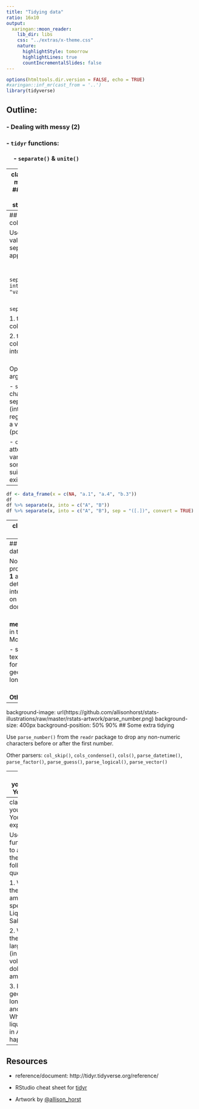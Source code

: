 ```yaml
---
title: "Tidying data"
ratio: 16x10
output:
  xaringan::moon_reader:
    lib_dir: libs
    css: "../extras/x-theme.css"
    nature:
      highlightStyle: tomorrow
      highlightLines: true
      countIncrementalSlides: false
---
```


```r
options(htmltools.dir.version = FALSE, echo = TRUE)
#xaringan::inf_mr(cast_from = '..') 
library(tidyverse)
```


## Outline: <br>
### - Dealing with messy (2)

### - `tidyr` functions: <br><br> &nbsp;&nbsp;&nbsp;&nbsp; - `separate()` & `unite()`

---
class: inverse, center, middle
# Messy (2): 
## Multiple variables are <br>stored in one column

---
## one col $\rightarrow$ multiple cols  

Use `separate()` to split values wherever a separator character appears

&nbsp;&nbsp;&nbsp;&nbsp;   `data %>%` <br> &nbsp;&nbsp;&nbsp;&nbsp;  &nbsp;&nbsp;&nbsp;&nbsp; `separate(combined_var, into = c("var1", "var2"))`

<br>
`separate()` arguments:   

  1. the name of the column to separate  
  
  2. the names of the columns to separate into
  
<br>
Optional `separate()` arguments:  

- `sep` : a specific character to use to separate a column (interpreted as a regular expression) OR a vector of integers (positions to split at)

- `convert = TRUE` : attempt to convert variable types to something more suitable than the existing type.
---


```r
df <- data_frame(x = c(NA, "a.1", "a.4", "b.3"))
df 
df %>% separate(x, into = c("A", "B")) 
df %>% separate(x, into = c("A", "B"), sep = "([.])", convert = TRUE)
```

---
class: yourturn
# Your Turn

The Iowa Data Portal is a wealth of information on and about the State of Iowa.

The website [Liquor Sales](https://data.iowa.gov/Sales-Distribution/Iowa-Liquor-Sales/m3tr-qhgy) provides data on every liquor sale in a licensed store in Iowa. The code below reads (part of) the data into an R session.

```
url <- "https://github.com/Stat579-at-ISU/materials/blob/master/03_tidyverse/data/Iowa_Liquor_Sales.csv.zip?raw=TRUE"
download.file(url, "iowa.zip", mode="wb")
iowa <- readr::read_csv("iowa.zip")
```

Assess the 'messiness' of the data. List issues that prevent us from working with the data directly. Which of these issues are of type (1) or (2) of messiness?

---
## Problems with the data:

No **messy 1**?  
- problems of type **Messy 1** are typically hard to detect and often up to interpretation/dependent on the analysis to be done.

<br>
**messy 2**? 
- `Date` is text, in the format of Month/Day/Year 

- store location is a textual expression of form POINT (...) and geographic latitude and longitude.

<br>
**Other messiness**? 



---
background-image: url(https://github.com/allisonhorst/stats-illustrations/raw/master/rstats-artwork/parse_number.png)
background-size: 400px
background-position: 50% 90%
## Some extra tidying

Use `parse_number()` from the `readr` package to drop any non-numeric characters before or after the first number.  

Other parsers: `col_skip()`, `cols_condense()`, `cols()`, `parse_datetime()`, `parse_factor()`, `parse_guess()`, `parse_logical()`, `parse_vector()`


---
class: yourturn
# Your Turn 

-  Check the help for the function `parse_number()` in the `readr` package and use it on store location. What result did you get?

- Use `separate()` to split the date variable into year, month and day.

- Use `separate()` again to extract geographic latitude and longitude <br> **Hint**: you might need several steps of `separate()`


---
class: yourturn
# Your Turn - exploration

Use `dplyr` functionality to answer the following questions:

  1. What is the total amount spent on Liquor Sales?

  2. What is the single largest sale (in volume/in dollar amount)?

  3. Plot geographic longitude and latitude. Where are liquor sales in Ames happening?



---
## Resources


- reference/document: http://tidyr.tidyverse.org/reference/

- RStudio cheat sheet for [tidyr](https://github.com/rstudio/cheatsheets/blob/master/data-import.pdf)

- Artwork by [@allison_horst](https://twitter.com/allison_horst?ref_src=twsrc%5Egoogle%7Ctwcamp%5Eserp%7Ctwgr%5Eauthor)

